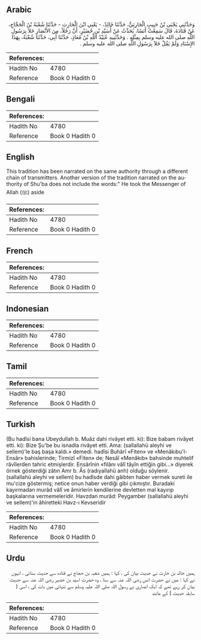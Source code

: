 ## Arabic


<div dir="rtl" lang="ar" style={{fontSize:'larger',backgroundColor:'#f8f9fa',padding:20}}>
وَحَدَّثَنِي يَحْيَى بْنُ حَبِيبٍ الْحَارِثِيُّ، حَدَّثَنَا خَالِدٌ، - يَعْنِي ابْنَ الْحَارِثِ - حَدَّثَنَا شُعْبَةُ بْنُ الْحَجَّاجِ، عَنْ قَتَادَةَ، قَالَ سَمِعْتُ أَنَسًا، يُحَدِّثُ عَنْ أُسَيْدِ بْنِ حُضَيْرٍ، أَنَّ رَجُلاً، مِنَ الأَنْصَارِ خَلاَ بِرَسُولِ اللَّهِ صلى الله عليه وسلم بِمِثْلِهِ ‏.‏ وَحَدَّثَنِيهِ عُبَيْدُ اللَّهِ بْنُ مُعَاذٍ، حَدَّثَنَا أَبِي، حَدَّثَنَا شُعْبَةُ، بِهَذَا الإِسْنَادِ وَلَمْ يَقُلْ خَلاَ بِرَسُولِ اللَّهِ صلى الله عليه وسلم ‏.‏
</div>
<div style={{backgroundColor:'#f8f9fa',padding:20, marginBottom: 10}}><table> <thead> <tr> <th>References:</th> <th></th> </tr> </thead> <tbody><tr><td>Hadith No</td><td>4780</td></tr><tr><td>Reference</td><td>Book 0 Hadith 0</td></tr></tbody></table></div>

## Bengali


<div dir="ltr" lang="bn" style={{fontSize:'larger',backgroundColor:'#f8f9fa',padding:20}}>

</div>
<div style={{backgroundColor:'#f8f9fa',padding:20, marginBottom: 10}}><table> <thead> <tr> <th>References:</th> <th></th> </tr> </thead> <tbody><tr><td>Hadith No</td><td>4780</td></tr><tr><td>Reference</td><td>Book 0 Hadith 0</td></tr></tbody></table></div>

## English


<div dir="ltr" lang="en" style={{fontSize:'larger',backgroundColor:'#f8f9fa',padding:20}}>
This tradition has been narrated on the same authority through a different chain of transmitters. Another version of the tradition narrated on the authority of Shu'ba does not include the words:" He took the Messenger of Allah (ﷺ) aside
</div>
<div style={{backgroundColor:'#f8f9fa',padding:20, marginBottom: 10}}><table> <thead> <tr> <th>References:</th> <th></th> </tr> </thead> <tbody><tr><td>Hadith No</td><td>4780</td></tr><tr><td>Reference</td><td>Book 0 Hadith 0</td></tr></tbody></table></div>

## French


<div dir="ltr" lang="fr" style={{fontSize:'larger',backgroundColor:'#f8f9fa',padding:20}}>

</div>
<div style={{backgroundColor:'#f8f9fa',padding:20, marginBottom: 10}}><table> <thead> <tr> <th>References:</th> <th></th> </tr> </thead> <tbody><tr><td>Hadith No</td><td>4780</td></tr><tr><td>Reference</td><td>Book 0 Hadith 0</td></tr></tbody></table></div>

## Indonesian


<div dir="ltr" lang="id" style={{fontSize:'larger',backgroundColor:'#f8f9fa',padding:20}}>

</div>
<div style={{backgroundColor:'#f8f9fa',padding:20, marginBottom: 10}}><table> <thead> <tr> <th>References:</th> <th></th> </tr> </thead> <tbody><tr><td>Hadith No</td><td>4780</td></tr><tr><td>Reference</td><td>Book 0 Hadith 0</td></tr></tbody></table></div>

## Tamil


<div dir="ltr" lang="ta" style={{fontSize:'larger',backgroundColor:'#f8f9fa',padding:20}}>

</div>
<div style={{backgroundColor:'#f8f9fa',padding:20, marginBottom: 10}}><table> <thead> <tr> <th>References:</th> <th></th> </tr> </thead> <tbody><tr><td>Hadith No</td><td>4780</td></tr><tr><td>Reference</td><td>Book 0 Hadith 0</td></tr></tbody></table></div>

## Turkish


<div dir="ltr" lang="tr" style={{fontSize:'larger',backgroundColor:'#f8f9fa',padding:20}}>
(Bu hadîsi bana Ubeydullah b. Muâz dahi rivâyet etti. ki): Bize babam rivâyet etti. ki): Bize Şu'be bu isnadla rivâyet etti. Ama: (sallallahü aleyhi ve sellem)'le baş başa kaldı.» demedi. hadîsi Buhârî «Fiten» ve «Menâkıbu'l-Ensâr» bahislerinde; Tirmizî «Fiten» de; Nesâî «Menâkıb» bahsinde muhtelif râvîlerden tahric etmişlerdir. Ensârînin «filânı vâlî tâyîn ettiğin gibi...» diyerek örnek gösterdiği zâtın Amr b. Âs (radıyallahü anh) olduğu söylenir. (sallallahü aleyhi ve sellem) bu hadîsde dahi gâibten haber vermek sureti ile mu'cize göstermiş; netice onun haber verdiği gibi çıkmıştır. Buradaki kayırmadan murâd vâlî ve âmirlerin kendilerine devletten mal kayırıp başkalarına vermemeleridir. Havzdan murâd: Peygamber (sallallahü aleyhi ve sellem)'in âhiretteki Havz-ı Kevseridir
</div>
<div style={{backgroundColor:'#f8f9fa',padding:20, marginBottom: 10}}><table> <thead> <tr> <th>References:</th> <th></th> </tr> </thead> <tbody><tr><td>Hadith No</td><td>4780</td></tr><tr><td>Reference</td><td>Book 0 Hadith 0</td></tr></tbody></table></div>

## Urdu


<div dir="rtl" lang="ur" style={{fontSize:'larger',backgroundColor:'#f8f9fa',padding:20}}>
ہمیں خالد بن حارث نے حدیث بیان کی ، کہا : ہمیں شعبہ بن حجاج نے قتادہ سے حدیث سنائی ، انہوں نے کہا : میں نے حضرت انس رضی اللہ عنہ سے سنا ، وہ حضرت اسید بن حضیر رضی اللہ عنہ سے حدیث بیان کر رہے تھے کہ ایک انصاری نے رسول اللہ صلی اللہ علیہ وسلم سے تنہائی میں بات کی ، اسی ( سابقہ حدیث ) کے مانند
</div>
<div style={{backgroundColor:'#f8f9fa',padding:20, marginBottom: 10}}><table> <thead> <tr> <th>References:</th> <th></th> </tr> </thead> <tbody><tr><td>Hadith No</td><td>4780</td></tr><tr><td>Reference</td><td>Book 0 Hadith 0</td></tr></tbody></table></div>